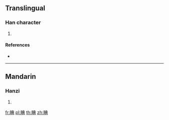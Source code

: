 {{character info/new}}
==Translingual==

===Han character===
{{Han char|rn=109|rad=目|as=08|sn=13|four=|canj=BUTBC}}

# {{defn|Han|sort=目08}}

====References====
* {{Han ref|kx=0809.230|dkj=23413|dj=1224.330|hdz=42497.020|uh=7753|ud=30547}}

----

==Mandarin==

===Hanzi===
{{cmn-hanzi|pin=[[tiǎn]] ([[tian3]])|wg=t'ien<sup>3</sup>}}

# {{defn|lang=cmn|sort=目08}}

[[fr:睓]]
[[pl:睓]]
[[th:睓]]
[[zh:睓]]